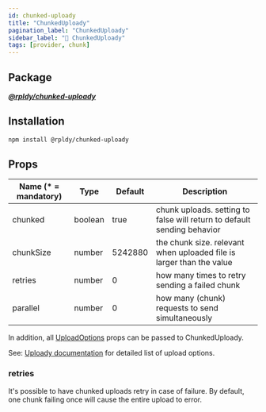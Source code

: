 ```yaml
---
id: chunked-uploady
title: "ChunkedUploady"
pagination_label: "ChunkedUploady"
sidebar_label: "🧰 ChunkedUploady"
tags: [provider, chunk]
---
```


## Package

**_[@rpldy/chunked-uploady](../../../packages/rpldy-chunked-uploady)_**

## Installation

```bash npm2yarn
npm install @rpldy/chunked-uploady
```

## Props

| Name (* = mandatory) | Type          | Default       | Description |
| --------------       | ------------- | ------------- | ------------|
| chunked               | boolean       | true          | chunk uploads. setting to false will return to default sending behavior|
| chunkSize             | number        | 5242880       | the chunk size. relevant when uploaded file is larger than the value|
| retries               | number        | 0             | how many times to retry sending a failed chunk|
| parallel              | number        | 0             | how many (chunk) requests to send simultaneously|

In addition, all [UploadOptions](../../types#uploadoptions) props can be passed to ChunkedUploady.

See: [Uploady documentation](../..#props) for detailed list of upload options.


### retries

It's possible to have chunked uploads retry in case of failure.
By default, one chunk failing once will cause the entire upload to error.
